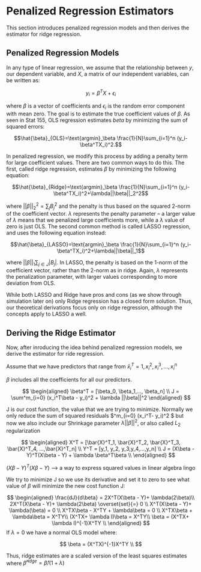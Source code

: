 # Penalized Regression Estimators

This section introduces penalized regression models and then derives the estimator for ridge regression. 

## Penalized Regression Models

In any type of linear regression, we assume that the relationship between $y$, our dependent variable, and $X$, a matrix of our independent variables, can be written as:

$$y_i=\beta^TX+\epsilon_i$$

where  $\beta$ is a vector of coefficients and $\epsilon_i$ is the random error component with mean zero. The goal is to estimate the true coefficient values of $\beta$. As seen in Stat 155,  OLS regression estimates $beta$ by minimizing the sum of squared errors:

$$\hat{\beta}_{OLS}=\text{argmin}_\beta \frac{1}{N}\sum_{i=1}^n (y_i-\beta^TX_i)^2.$$

In penalized regression, we modify this  process by adding a penalty term for large coefficient values. There are two common ways to do this. The first, called ridge regression, estimates $\beta$ by minimizing the following equation:

$$\hat{\beta}_{Ridge}=\text{argmin}_\beta \frac{1}{N}\sum_{i=1}^n (y_i-\beta^TX_i)^2+\lambda||\beta||_2^2$$

where $||\beta||_2^2=\sum_j B_j^2$ and the penalty is thus based on the squared 2-norm of the coefficient vector.  $\lambda$ represents the penalty parameter -- a larger value of $\lambda$ means that we penalized large coefficients more, while a $\lambda$ value of zero is just OLS. The second common method is called LASSO regression, and uses the following equation instead:


$$\hat{\beta}_{LASSO}=\text{argmin}_\beta \frac{1}{N}\sum_{i=1}^n (y_i-\beta^TX_i)^2+\lambda||\beta||_1$$

where $||\beta||_1\sum_{j \in J}|B_j|$. In LASSO, the penalty is based on the 1-norm  of the coefficient vector, rather than the 2-norm as in ridge. Again, $\lambda$ represents the penalization parameter, with larger values corresponding to more deviation from OLS.

While both LASSO and Ridge have pros and cons (as we show through simulation later on) only Ridge regression has a closed form solution. Thus, our theoretical derivations focus only on ridge regression, although the concepts apply to LASSO a well.


## Deriving the Ridge Estimator
Now, after inroducing the idea behind penalized regression models, we derive the estimator for ride regression. 

Assume that we have predictors that range from $\bar{x}^T_i  = 1,x^2_i,x^3_i,...,x_i^n$

$\beta$ includes all the coefficients for all our predictors. 

$$
\begin{aligned}
\beta^T = [\beta_0, \beta_1,..., \beta_n]  \\
J = \sum^m_{i=0} (x_i^T\beta - y_i)^2 + \lambda ||\beta||^2
\end{aligned}
$$

J is our cost function, the value that we are trying to minimize. Normally we only reduce the sum of squared residuals $\sum^m_{i=0} (x_i^T\beta - y_i)^2 $ but now we also include our Shrinkage parameter $\lambda||\beta||^2$, or also called $L_2$ regularization

$$
\begin{aligned}
X^T = [\bar{X}^T_1, \bar{X}^T_2, \bar{X}^T_3, \bar{X}^T_4, ...,\bar{X}^T_n] \\
Y^T = [y_1, y_2, y_3,y_4,...,y_n] \\ 
J = (X\beta - Y)^T(X\beta - Y) + \lambda \beta^T\beta \\
\end{aligned}
$$

$(X\beta - Y)^T(X\beta - Y)$ --> a way to express squared values in linear algebra lingo

We try to minimize J so we use its derivative and set it to zero to see what value of $\beta$ will minimize the new cost function J:

$$
\begin{aligned}
\frac{dJ}{d\beta} = 2X^T(X\beta - Y)+ \lambda(2\beta)\\
2X^T(X\beta - Y)+ \lambda(2\beta) \overset{set}{=} 0 \\
X^T(X\beta - Y)+ \lambda(\beta) = 0 \\
X^TX\beta - X^TY + \lambda\beta = 0 \\
X^TX\beta + \lambda\beta = X^TY\\
(X^TX+ \lambda I)\beta = X^TY\\
\beta = (X^TX+ \lambda I)^{-1}X^TY \\
\end{aligned}
$$
If $\lambda = 0$ we have a normal OLS model where:

$$
\beta = (X^TX)^{-1}X^TY \\
$$

Thus, ridge estimates are a scaled version of the least squares estimates where $\hat{\beta}^{ridge} = \hat{\beta}/(1+\lambda)$



